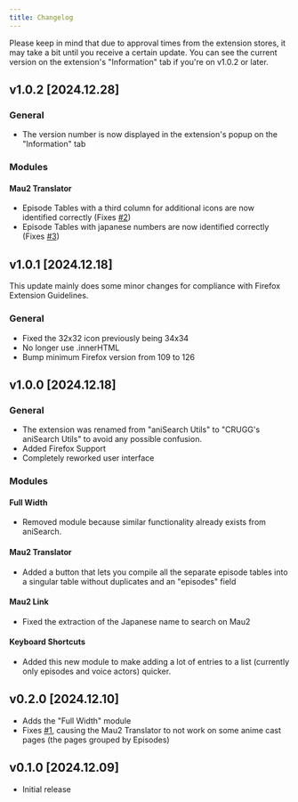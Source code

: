 ```yaml
---
title: Changelog
---
```



<Aside>
Please keep in mind that due to approval times from the extension stores, it may take a bit until you receive a certain update.
You can see the current version on the extension's "Information" tab if you're on v1.0.2 or later.
</Aside>

## v1.0.2 [2024.12.28]

### General

- The version number is now displayed in the extension's popup on the "Information" tab

### Modules

#### Mau2 Translator

- Episode Tables with a third column for additional icons are now identified correctly (Fixes [#2](https://github.com/OfficialCRUGG/anisearch-utils/issues/2))
- Episode Tables with japanese numbers are now identified correctly (Fixes [#3](https://github.com/OfficialCRUGG/anisearch-utils/issues/3))

## v1.0.1 [2024.12.18]

This update mainly does some minor changes for compliance with Firefox Extension Guidelines.

### General

- Fixed the 32x32 icon previously being 34x34
- No longer use .innerHTML
- Bump minimum Firefox version from 109 to 126

## v1.0.0 [2024.12.18]

### General

- The extension was renamed from "aniSearch Utils" to "CRUGG's aniSearch Utils" to avoid any possible confusion.
- Added Firefox Support
- Completely reworked user interface

### Modules

#### Full Width

- Removed module because similar functionality already exists from aniSearch.

#### Mau2 Translator

- Added a button that lets you compile all the separate episode tables into a singular table without duplicates and an "episodes" field

#### Mau2 Link

- Fixed the extraction of the Japanese name to search on Mau2

#### Keyboard Shortcuts

- Added this new module to make adding a lot of entries to a list (currently only episodes and voice actors) quicker.

## v0.2.0 [2024.12.10]

- Adds the "Full Width" module
- Fixes [#1](https://github.com/OfficialCRUGG/anisearch-utils/issues/1), causing the Mau2 Translator to not work on some anime cast pages (the pages grouped by Episodes)

## v0.1.0 [2024.12.09]

- Initial release
